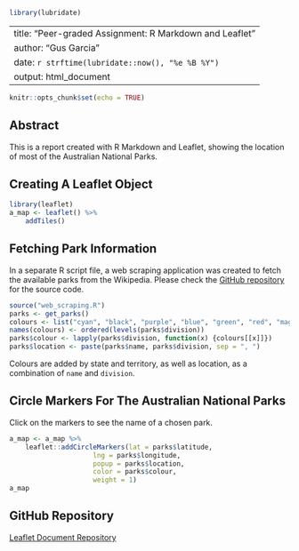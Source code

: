 ```r
library(lubridate)
```
---
title: "Peer-graded Assignment: R Markdown and Leaflet"
author: "Gus Garcia"
date: `r strftime(lubridate::now(), "%e %B %Y")`
output: html_document
---

```r
knitr::opts_chunk$set(echo = TRUE)
```

## Abstract
This is a report created with R Markdown and Leaflet, showing the location of most of the Australian National Parks.

## Creating A Leaflet Object
```r
library(leaflet)
a_map <- leaflet() %>%
    addTiles()
```

## Fetching Park Information

In a separate R script file, a web scraping application was created to fetch the available parks from the Wikipedia. Please check the [GitHub repository][1] for the source code.

[1]: https://github.com/guscastles/leaflet/
```r
source("web_scraping.R")
parks <- get_parks()
colours <- list("cyan", "black", "purple", "blue", "green", "red", "magenta", "pink", "orange")
names(colours) <- ordered(levels(parks$division))
parks$colour <- lapply(parks$division, function(x) {colours[[x]]})
parks$location <- paste(parks$name, parks$division, sep = ", ")
```

Colours are added by state and territory, as well as location, as a combination of `name` and `division`.


## Circle Markers For The Australian National Parks

Click on the markers to see the name of a chosen park.
```r
a_map <- a_map %>%
    leaflet::addCircleMarkers(lat = parks$latitude,
                     lng = parks$longitude,
                     popup = parks$location,
                     color = parks$colour,
                     weight = 1)
a_map
```

## GitHub Repository

[Leaflet Document Repository][1]

[1]: https://github.com/guscastles/data_science/leaflet/
```r
```
